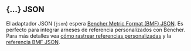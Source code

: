 
## \{...\} JSON

El adaptador JSON (`json`) espera [Bencher Metric Format (BMF) JSON][bmf].
Es perfecto para integrar arneses de referencia personalizados con Bencher.
Para más detalles vea [cómo rastrear referencias personalizadas][custom benchmarks]
y la [referencia BMF JSON][bmf].

<BencherMock />

[bmf]: /es/docs/reference/bencher-metric-format/
[bencher run]: /es/docs/explanation/bencher-run/#benchmark-command
[custom benchmarks]: /es/docs/how-to/track-custom-benchmarks/